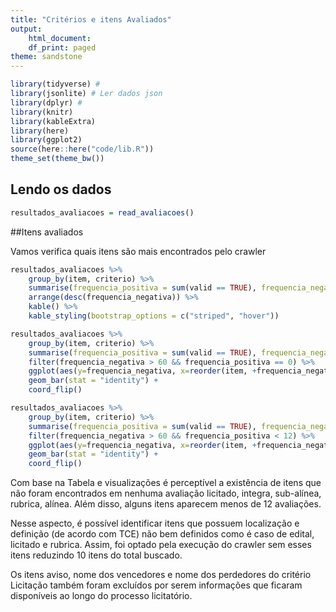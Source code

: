 ```yaml
---
title: "Critérios e itens Avaliados"
output:
    html_document:
    df_print: paged
theme: sandstone
---
```


```r
library(tidyverse) # 
library(jsonlite) # Ler dados json
library(dplyr) # 
library(knitr)
library(kableExtra)
library(here)
library(ggplot2)
source(here::here("code/lib.R"))
theme_set(theme_bw())
```

## Lendo os dados

```r
resultados_avaliacoes = read_avaliacoes()
```

##Itens avaliados

Vamos verifica quais itens são mais encontrados pelo crawler

```r
resultados_avaliacoes %>%
    group_by(item, criterio) %>%
    summarise(frequencia_positiva = sum(valid == TRUE), frequencia_negativa = sum(valid == FALSE)) %>%
    arrange(desc(frequencia_negativa)) %>% 
    kable() %>%
    kable_styling(bootstrap_options = c("striped", "hover"))

resultados_avaliacoes %>%
    group_by(item, criterio) %>%
    summarise(frequencia_positiva = sum(valid == TRUE), frequencia_negativa = sum(valid == FALSE)) %>%
    filter(frequencia_negativa > 60 && frequencia_positiva == 0) %>%
    ggplot(aes(y=frequencia_negativa, x=reorder(item, +frequencia_negativa), fill=criterio)) + 
    geom_bar(stat = "identity") + 
    coord_flip()

resultados_avaliacoes %>%
    group_by(item, criterio) %>%
    summarise(frequencia_positiva = sum(valid == TRUE), frequencia_negativa = sum(valid == FALSE)) %>%
    filter(frequencia_negativa > 60 && frequencia_positiva < 12) %>%
    ggplot(aes(y=frequencia_negativa, x=reorder(item, +frequencia_negativa), fill=criterio)) + 
    geom_bar(stat = "identity") + 
    coord_flip()
```


Com base na Tabela e visualizações é perceptível a existência de itens que não foram encontrados em nenhuma avaliação licitado, integra, sub-alínea, rubrica, alínea. Além disso, alguns itens aparecem menos de 12 avaliações.

Nesse aspecto, é possível identificar itens que possuem localização e definição (de acordo com TCE) não bem definidos como é caso de edital, licitado e rubrica. Assim, foi optado pela execução do crawler sem esses itens reduzindo 10 itens do total buscado. 

Os itens aviso, nome dos vencedores e nome dos perdedores do critério Licitação também foram excluídos por serem informações que ficaram disponíveis ao longo do processo licitatório.
